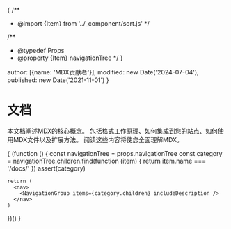 {
  /**
   * @import {Item} from '../_component/sort.js'
   */

  /**
   * @typedef Props
   * @property {Item} navigationTree
   */
}


  author: [{name: 'MDX贡献者'}],
  modified: new Date('2024-07-04'),
  published: new Date('2021-11-01')
}

# 文档

本文档阐述MDX的核心概念。
包括格式工作原理、如何集成到您的站点、如何使用MDX文件以及扩展方法。
阅读这些内容将使您全面理解MDX。

{
  (function () {
    const navigationTree = props.navigationTree
    const category = navigationTree.children.find(function (item) {
      return item.name === '/docs/'
    })
    assert(category)

    return (
      <nav>
        <NavigationGroup items={category.children} includeDescription />
      </nav>
    )
  })()
}